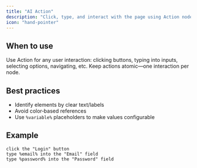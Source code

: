 ```yaml
---
title: "AI Action"
description: "Click, type, and interact with the page using Action nodes."
icon: "hand-pointer"
---
```


## When to use

Use Action for any user interaction: clicking buttons, typing into inputs, selecting options, navigating, etc. Keep actions atomic—one interaction per node.

## Best practices

- Identify elements by clear text/labels
- Avoid color‑based references
- Use `%variable%` placeholders to make values configurable

## Example

```text
click the "Login" button
type %email% into the "Email" field
type %password% into the "Password" field
```

